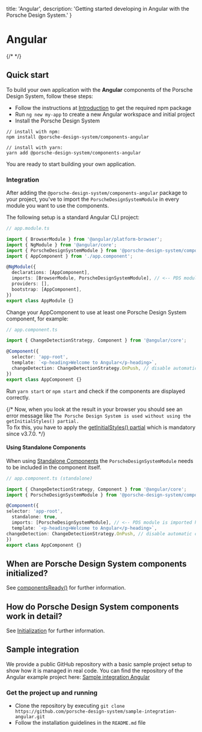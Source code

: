   title: 'Angular',
  description: 'Getting started developing in Angular with the Porsche Design System.'
}

# Angular

{/* <TableOfContents></TableOfContents> */}

## Quick start

To build your own application with the **Angular** components of the Porsche Design System, follow these steps:

- Follow the instructions at [Introduction](developing/introduction) to get the required npm package
- Run `ng new my-app` to create a new Angular workspace and initial project
- Install the Porsche Design System

```shell script
// install with npm:
npm install @porsche-design-system/components-angular

// install with yarn:
yarn add @porsche-design-system/components-angular
```

You are ready to start building your own application.

### Integration

After adding the `@porsche-design-system/components-angular` package to your project, you've to import the
`PorscheDesignSystemModule` in every module you want to use the components.

The following setup is a standard Angular CLI project:

```ts
// app.module.ts

import { BrowserModule } from '@angular/platform-browser';
import { NgModule } from '@angular/core';
import { PorscheDesignSystemModule } from '@porsche-design-system/components-angular';
import { AppComponent } from './app.component';

@NgModule({
  declarations: [AppComponent],
  imports: [BrowserModule, PorscheDesignSystemModule], // <-- PDS module is imported here
  providers: [],
  bootstrap: [AppComponent],
})
export class AppModule {}
```

Change your AppComponent to use at least one Porsche Design System component, for example:

```ts
// app.component.ts

import { ChangeDetectionStrategy, Component } from '@angular/core';

@Component({
  selector: 'app-root',
  template: `<p-heading>Welcome to Angular</p-heading>`,
  changeDetection: ChangeDetectionStrategy.OnPush, // disable automatic change detection, https://angular.io/api/core/ChangeDetectionStrategy
})
export class AppComponent {}
```

Run `yarn start` or `npm start` and check if the components are displayed correctly.

{/* <Notification heading="Attention" heading-tag="h4" state="warning">
  Now, when you look at the result in your browser you should see an error message like
  <code>The Porsche Design System is used without using the getInitialStyles() partial.</code><br>
  To fix this, you have to apply the <a href="partials/initial-styles">getInitialStyles() partial</a> which is mandatory since v3.7.0.
</Notification> */}

#### Using Standalone Components

When using [Standalone Components](https://angular.dev/guide/components/importing#standalone-components) the `PorscheDesignSystemModule` needs
to be included in the component itself.

```ts
// app.component.ts (standalone)

import { ChangeDetectionStrategy, Component } from '@angular/core';
import { PorscheDesignSystemModule } from '@porsche-design-system/components-angular';

@Component({
selector: 'app-root',
  standalone: true,
  imports: [PorscheDesignSystemModule], // <-- PDS module is imported here
  template: `<p-heading>Welcome to Angular</p-heading>`,
changeDetection: ChangeDetectionStrategy.OnPush, // disable automatic change detection, https://angular.io/api/core/ChangeDetectionStrategy
})
export class AppComponent {}
```

## When are Porsche Design System components initialized?

See [componentsReady()](developing/components-ready) for further information.

## How do Porsche Design System components work in detail?

See [Initialization](must-know/initialization/introduction) for further information.

## Sample integration

We provide a public GitHub repository with a basic sample project setup to show how it is managed in real code.
You can find the repository of the Angular example project here:
[Sample integration Angular](https://github.com/porsche-design-system/sample-integration-angular)

### Get the project up and running

- Clone the repository by executing
`git clone https://github.com/porsche-design-system/sample-integration-angular.git`
- Follow the installation guidelines in the `README.md` file
